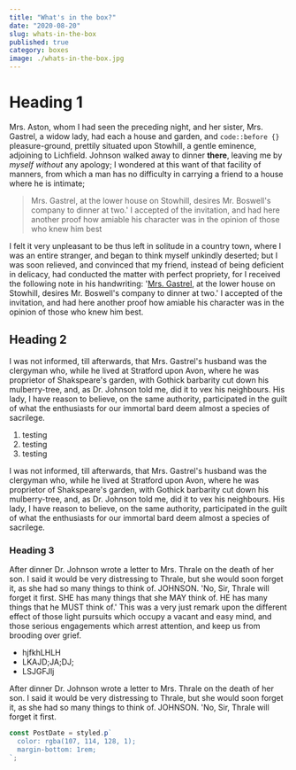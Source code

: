 ---
title: "What's in the box?"
date: "2020-08-20"
slug: whats-in-the-box
published: true
category: boxes
image: ./whats-in-the-box.jpg
---

# Heading 1

Mrs. Aston, whom I had seen the preceding night, and her sister, Mrs. Gastrel, a widow lady, had each a house and garden, and `code::before {}` pleasure-ground, prettily situated upon Stowhill, a gentle eminence, adjoining to Lichfield. Johnson walked away to dinner **there**, leaving me by _myself without_ any apology; I wondered at this want of that facility of manners, from which a man has no difficulty in carrying a friend to a house where he is intimate;

> Mrs. Gastrel, at the lower house on Stowhill, desires Mr. Boswell's company to dinner at two.' I accepted of the invitation, and had here another proof how amiable his character was in the opinion of those who knew him best

I felt it very unpleasant to be thus left in solitude in a country town, where I was an entire stranger, and began to think myself unkindly deserted; but I was soon relieved, and convinced that my friend, instead of being deficient in delicacy, had conducted the matter with perfect propriety, for I received the following note in his handwriting: '[Mrs. Gastrel](), at the lower house on Stowhill, desires Mr. Boswell's company to dinner at two.' I accepted of the invitation, and had here another proof how amiable his character was in the opinion of those who knew him best.

## Heading 2

I was not informed, till afterwards, that Mrs. Gastrel's husband was the clergyman who, while he lived at Stratford upon Avon, where he was proprietor of Shakspeare's garden, with Gothick barbarity cut down his mulberry-tree, and, as Dr. Johnson told me, did it to vex his neighbours. His lady, I have reason to believe, on the same authority, participated in the guilt of what the enthusiasts for our immortal bard deem almost a species of sacrilege.

1. testing
2. testing
3. testing

I was not informed, till afterwards, that Mrs. Gastrel's husband was the clergyman who, while he lived at Stratford upon Avon, where he was proprietor of Shakspeare's garden, with Gothick barbarity cut down his mulberry-tree, and, as Dr. Johnson told me, did it to vex his neighbours. His lady, I have reason to believe, on the same authority, participated in the guilt of what the enthusiasts for our immortal bard deem almost a species of sacrilege.

### Heading 3

After dinner Dr. Johnson wrote a letter to Mrs. Thrale on the death of her son. I said it would be very distressing to Thrale, but she would soon forget it, as she had so many things to think of. JOHNSON. 'No, Sir, Thrale will forget it first. SHE has many things that she MAY think of. HE has many things that he MUST think of.' This was a very just remark upon the different effect of those light pursuits which occupy a vacant and easy mind, and those serious engagements which arrest attention, and keep us from brooding over grief.

- hjfkhLHLH
- LKAJD;JA;DJ;
- LSJGFJlj

After dinner Dr. Johnson wrote a letter to Mrs. Thrale on the death of her son. I said it would be very distressing to Thrale, but she would soon forget it, as she had so many things to think of. JOHNSON. 'No, Sir, Thrale will forget it first.

```js
const PostDate = styled.p`
  color: rgba(107, 114, 128, 1);
  margin-bottom: 1rem;
`;
```
